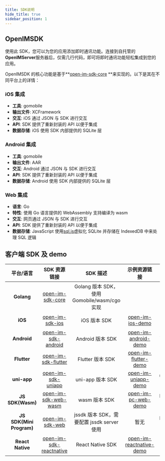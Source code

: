 ```yaml
---
title: SDK说明
hide_title: true
sidebar_position: 1
---
```


## OpenIMSDK

使用此 SDK，您可以为您的应用添加即时通讯功能。连接到自托管的**OpenIMServer**服务器后，仅需几行代码，即可将即时通讯功能轻松集成到您的应用。

OpenIMSDK 的核心功能是基于**[open-im-sdk-core](https://github.com/openimsdk/openim-sdk-core) **来实现的。以下是其在不同平台上的详情：

### iOS 集成

- **工具**: gomobile
- **输出文件**: XCFramework
- **交互**: iOS 通过 JSON 与 SDK 进行交互
- **API**: SDK 提供了重新封装的 API 以便于集成
- **数据存储**: iOS 使用 SDK 内部提供的 SQLite 层

### Android 集成

- **工具**: gomobile
- **输出文件**: AAR
- **交互**: Android 通过 JSON 与 SDK 进行交互
- **API**: SDK 提供了重新封装的 API 以便于集成
- **数据存储**: Android 使用 SDK 内部提供的 SQLite 层

### Web 集成

- **语言**: Go
- **特性**: 使用 Go 语言提供的 WebAssembly 支持编译为 wasm
- **交互**: 网页通过 JSON 与 SDK 进行交互
- **API**: SDK 提供了重新封装的 API 以便于集成
- **数据存储**: JavaScript 使用[sql.js](https://sql.js.org/)虚拟化 SQLite 并存储在 IndexedDB 中来处理 SQL 逻辑

## 客户端 SDK 及 demo

|        平台/语言         |                                  SDK 资源链接                                   |                   SDK 描述                   |                                   示例资源链接                                   |       描述        |
| :----------------------: | :-----------------------------------------------------------------------------: | :------------------------------------------: | :------------------------------------------------------------------------------: | :---------------: |
|        **Golang**        |        [open-im-sdk-core](https://github.com/openimsdk/open-im-sdk-core)        | Golang 版本 SDK，使用 Gomobile/wasm/cgo 实现 |                                                                                  |                   |
|         **iOS**          |         [open-im-sdk-ios](https://github.com/openimsdk/open-im-sdk-ios)         |                 iOS 版本 SDK                 |        [open-im-ios-demo](https://github.com/openimsdk/open-im-ios-demo)         |     iOS 示例      |
|       **Android**        |     [open-im-sdk-android](https://github.com/openimsdk/open-im-sdk-android)     |               Android 版本 SDK               |    [open-im-android-demo](https://github.com/openimsdk/open-im-android-demo)     |   Android 示例    |
|       **Flutter**        |     [open-im-sdk-flutter](https://github.com/openimsdk/open-im-sdk-flutter)     |               Flutter 版本 SDK               |    [open-im-flutter-demo](https://github.com/openimsdk/open-im-flutter-demo)     |   Flutter 示例    |
|       **uni-app**        |      [open-im-sdk-uniapp](https://github.com/openimsdk/open-im-sdk-uniapp)      |               uni-app 版本 SDK               |     [open-im-uniapp-demo](https://github.com/openimsdk/open-im-uniapp-demo)      |   uni-app 示例    |
|     **JS SDK(Wasm)**     |    [open-im-sdk-web-wasm](https://github.com/openimsdk/open-im-sdk-web-wasm)    |                wasm 版本 SDK                 |     [open-im-pc-web-demo](https://github.com/openimsdk/openim-electron-demo)     |   Electron 示例   |
| **JS SDK(Mini Program)** |         [open-im-sdk-web](https://github.com/openimsdk/open-im-sdk-web)         |  jssdk 版本 SDK，需要配置 jssdk server 使用  |                                       暂无                                       |   Electron 示例   |
|     **React Native**     | [open-im-sdk-reactnative](https://github.com/openimsdk/open-im-sdk-reactnative) |               React Native SDK               | [open-im-reactnative-demo](https://github.com/openimsdk/openim-reactnative-demo) | React Native 示例 |
